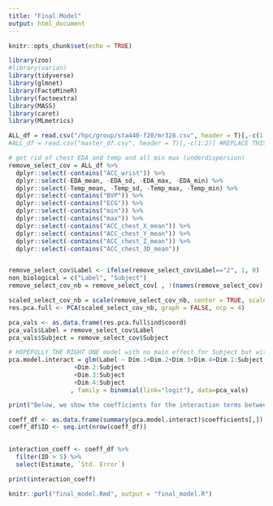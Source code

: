 ```yaml
---
title: "Final Model"
output: html_document
---
```


```r
knitr::opts_chunk$set(echo = TRUE)
```

```r
library(zoo)
#library(varian)
library(tidyverse)
library(glmnet)
library(FactoMineR)
library(factoextra)
library(MASS)
library(caret)
library(MLmetrics)
```

```r
ALL_df = read.csv("/hpc/group/sta440-f20/mr328.csv", header = T)[,-c(1:2)]
#ALL_df = read.csv("master_df.csv", header = T)[,-c(1:2)] #REPLACE THIS LINE
```

```r
# get rid of chest EDA and temp and all min max (underdispersion)
remove_select_cov = ALL_df %>%
  dplyr::select(-contains("ACC_wrist")) %>%
  dplyr::select(-EDA_mean, -EDA_sd, -EDA_max, -EDA_min) %>%
  dplyr::select(-Temp_mean, -Temp_sd, -Temp_max, -Temp_min) %>%
  dplyr::select(-contains("BVP")) %>%
  dplyr::select(-contains("ECG")) %>%
  dplyr::select(-contains("min")) %>%
  dplyr::select(-contains("max")) %>%
  dplyr::select(-contains("ACC_chest_X_mean")) %>%
  dplyr::select(-contains("ACC_chest_Y_mean")) %>%
  dplyr::select(-contains("ACC_chest_Z_mean")) %>%
  dplyr::select(-contains("ACC_chest_3D_mean")) 


remove_select_cov$Label <- ifelse(remove_select_cov$Label=="2", 1, 0)
non_biological = c("Label", "Subject")
remove_select_cov_nb = remove_select_cov[ , !(names(remove_select_cov) %in% non_biological)]
```

```r
scaled_select_cov_nb = scale(remove_select_cov_nb, center = TRUE, scale = TRUE)
res.pca.full <- PCA(scaled_select_cov_nb, graph = FALSE, ncp = 4)
```

```r
pca_vals <- as.data.frame(res.pca.full$ind$coord)
pca_vals$Label = remove_select_cov$Label
pca_vals$Subject = remove_select_cov$Subject
```


```r
# HOPEFULLY THE RIGHT ONE model with no main effect for Subject but with interactions
pca.model.interact = glm(Label ~ Dim.1+Dim.2+Dim.3+Dim.4+Dim.1:Subject
                  +Dim.2:Subject
                  +Dim.3:Subject
                  +Dim.4:Subject
                 , family = binomial(link="logit"), data=pca_vals)

```


```r
print("Below, we show the coefficients for the interaction terms between each PCA component and Subject, as a means of quantifying heterogeneity among subjects in the relationship between affective state and physiological characteristics. We also note the standard errors for the estimtaes. These values can be verified in Table __ in the appendix of our report. For an interpretation of these values, see section _____")
```


```r
coeff_df <- as.data.frame(summary(pca.model.interact)$coefficients[,])
coeff_df$ID <- seq.int(nrow(coeff_df))
  
```


```r
interaction_coeff <- coeff_df %>%
  filter(ID > 5) %>%
  select(Estimate, `Std. Error`)
```

```r
print(interaction_coeff)
```

```r
knitr::purl("final_model.Rmd", output = "final_model.R")
```
